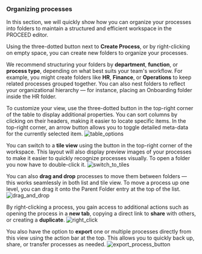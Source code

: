 
### Organizing processes

In this section, we will quickly show how you can organize your processes into folders to maintain a structured and efficient workspace
in the PROCEED editor.

Using the three-dotted button next to **Create Process**, or by right-clicking on empty space, you can create new folders to organize your processes.

We recommend structuring your folders by **department**, **function**, or **process type**, depending on what best suits your team's workflow.
For example, you might create folders like **HR**, **Finance**, or **Operations** to keep related processes grouped together.
You can also nest folders to reflect your organizational hierarchy — for instance, placing an Onboarding folder inside the HR folder.

To customize your view, use the three-dotted button in the top-right corner of the table to display additional properties.
You can sort columns by clicking on their headers, making it easier to locate specific items.
In the top-right corner, an arrow button allows you to toggle detailed meta-data for the currently selected item.
  ![table_options](/images/quick-start-organize/table_options.png)

You can switch to a **tile view** using the button in the top-right corner of the workspace. This layout will also display preview images of your processes
to make it easier to quickly recognize processes visually. To open a folder you now have to double-click it.
  ![switch_to_tiles](/images/quick-start-organize/switch_to_tiles.png)

You can also **drag and drop** processes to move them between folders — this works seamlessly in both list and tile view. To move a process up one level,
you can drag it onto the Parent Folder entry at the top of the list.
  ![drag_and_drop](/images/quick-start-organize/drag_and_drop.png)

By right-clicking a process, you gain access to additional actions such as opening the process in a **new tab**, copying a direct link to **share** with others,
or creating a **duplicate**.
  ![right_click](/images/quick-start-organize/right_click.png)

You also have the option to **export** one or multiple processes directly from this view using the action bar at the top. This allows you to quickly back up,
share, or transfer processes as needed.
  ![export_process_button](/images/quick-start-organize/export_process_button.png)